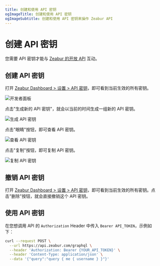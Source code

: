 ```yaml
---
title: 创建和使用 API 密钥
ogImageTitle: 创建和使用 API 密钥
ogImageSubtitle: 创建和使用 API 密钥来操作 Zeabur API
---
```


# 创建 API 密钥

您需要 API 密钥才能与 [Zeabur 的开放 API](./public-api) 互动。

## 创建 API 密钥

打开 [Zeabur Dashboard > 设置 > API 密钥](https://zeabur.com/account/api-keys)，即可看到当前生效的所有密钥。

![开发者面板](/developer/api-key/developer.en-US.png)

点击"生成新的 API 密钥"，就会以当前的时间生成一组新的 API 密钥。

![生成 API 密钥](/developer/api-key/generate-api-key.en-US.png)

点击"眼睛"按钮，即可查看 API 密钥。

![查看 API 密钥](/developer/api-key/view-api-key.en-US.png)

点击"复制"按钮，即可复制 API 密钥。

![复制 API 密钥](/developer/api-key/copy-api-key.en-US.png)

## 撤销 API 密钥

打开 [Zeabur Dashboard > 设置 > API 密钥](https://zeabur.com/account/api-keys)，即可看到当前生效的所有密钥。点击"删除"按钮，就会直接撤销这个 API 密钥。

## 使用 API 密钥

在您想调用 API 的 `Authorization` Header 中传入 `Bearer API_TOKEN`，示例如下：

```bash
curl --request POST \
  --url https://api.zeabur.com/graphql \
  --header 'Authorization: Bearer {YOUR_API_TOKEN}' \
  --header 'Content-Type: application/json' \
  --data '{"query":"query { me { username } }"}'
```
